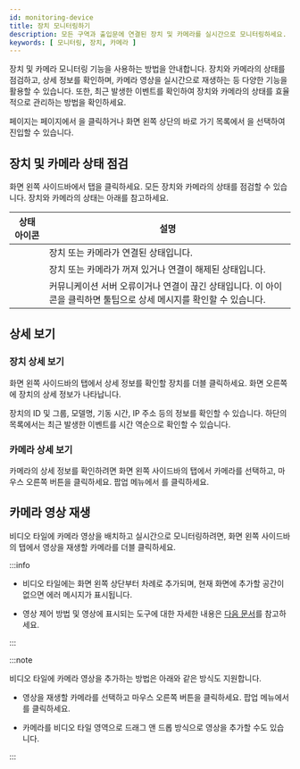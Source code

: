 ```yaml
---
id: monitoring-device
title: 장치 모니터링하기
description: 모든 구역과 출입문에 연결된 장치 및 카메라를 실시간으로 모니터링하세요. 장치와 카메라의 상태 점검, 상세 정보 확인, 카메라 영상 재생 등 다양한 기능을 통해 효율적으로 관리할 수 있습니다.
keywords: [ 모니터링, 장치, 카메라 ]
---
```


장치 및 카메라 모니터링 기능을 사용하는 방법을 안내합니다. 장치와 카메라의 상태를 점검하고, 상세 정보를 확인하며, 카메라 영상을 실시간으로 재생하는 등 다양한 기능을 활용할 수 있습니다.  또한, 최근 발생한 이벤트를 확인하여 장치와 카메라의 상태를 효율적으로 관리하는 방법을 확인하세요.

<Cmd sid='arena.title' /> 페이지는 <Cmd sid='common.header.launcher' /> 페이지에서 <Cmd sid='arena.title' />을 클릭하거나 화면 왼쪽 상단의 바로 가기 목록에서 <Cmd sid='arena.title' />을 선택하여 진입할 수 있습니다.

## 장치 및 카메라 상태 점검

화면 왼쪽 사이드바에서 <Cmd sid='arena.tree.device.title' /> 탭을 클릭하세요. 모든 장치와 카메라의 상태를 점검할 수 있습니다. 장치와 카메라의 상태는 아래를 참고하세요.

<div className='col2--20-80 overflow-x'>

| 상태 아이콘 | 설명 |
| :--: | -- |
| <StatusOK/> | 장치 또는 카메라가 연결된 상태입니다. |
| <StatusFail /> | 장치 또는 카메라가 꺼져 있거나 연결이 해제된 상태입니다. |
| <IcErr width='35px' height='35px' /> | 커뮤니케이션 서버 오류이거나 연결이 끊긴 상태입니다. 이 아이콘을 클릭하면 툴팁으로 상세 메시지를 확인할 수 있습니다. |

</div>


## 상세 보기

### 장치 상세 보기

화면 왼쪽 사이드바의 <Cmd sid='arena.tree.device.title' /> 탭에서 상세 정보를 확인할 장치를 더블 클릭하세요. 화면 오른쪽에 장치의 상세 정보가 나타납니다.

장치의 ID 및 그룹, 모델명, 기동 시간, IP 주소 등의 정보를 확인할 수 있습니다. 하단의 <Cmd sid='arena.recentEvent' /> 목록에서는 최근 발생한 이벤트를 시간 역순으로 확인할 수 있습니다.


### 카메라 상세 보기

카메라의 상세 정보를 확인하려면 화면 왼쪽 사이드바의 <Cmd sid='arena.tree.device.title' /> 탭에서 카메라를 선택하고, 마우스 오른쪽 버튼을 클릭하세요. 팝업 메뉴에서 <Cmd sid='arena.tree.contextMenu.viewDetail' />를 클릭하세요.


## 카메라 영상 재생

비디오 타일에 카메라 영상을 배치하고 실시간으로 모니터링하려면, 화면 왼쪽 사이드바의 <Cmd sid='arena.tree.device.title' /> 탭에서 영상을 재생할 카메라를 더블 클릭하세요. 

:::info

* 비디오 타일에는 화면 왼쪽 상단부터 차례로 추가되며, 현재 화면에 추가할 공간이 없으면 에러 메시지가 표시됩니다.

* 영상 제어 방법 및 영상에 표시되는 도구에 대한 자세한 내용은 [다음 문서](monitoring-video)를 참고하세요.

:::

:::note

비디오 타일에 카메라 영상을 추가하는 방법은 아래와 같은 방식도 지원합니다.

* 영상을 재생할 카메라를 선택하고 마우스 오른쪽 버튼을 클릭하세요. 팝업 메뉴에서 <Cmd sid='arena.tree.contextMenu.openVideo' />를 클릭하세요.

* 카메라를 비디오 타일 영역으로 드래그 앤 드롭 방식으로 영상을 추가할 수도 있습니다.

:::